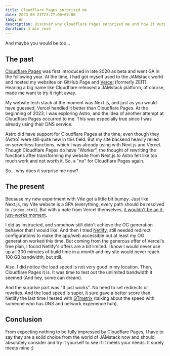 ```yaml
---
title: Cloudflare Pages surprised me
date: 2023-08-21T23:27:00+07:00
lang: en
description: Discover why Cloudflare Pages surprised me and how it outperformed other JAMstack platforms. Learn from my experience with Next.js, Astro, and Vite.
duration: 3 min read
---
```


And maybe you would be too...

## The past

[<span class="i-simple-icons-cloudflarepages" /> Cloudflare Pages](https://pages.cloudflare.com/) was first introduced in late 2020 as beta and went GA in the following year. At the time, I had got myself used to the JAMstack world and hosted my websites on GitHub Page and [<span class="i-simple-icons-vercel" /> Vercel](https://vercel.com/) (formerly ZEIT). Hearing a big name like Cloudflare released a JAMstack platform, of course, made me want to try it right away.

My website tech stack at the moment was Next.js, and just as you would have guessed, Vercel handled it better than Cloudflare Pages. At the beginning of 2023, I was exploring Astro, and the idea of another attempt at Cloudflare Pages occurred to me. This was especially true since I was already using their DNS service.

Astro did have support for Cloudflare Pages at the time, even though they (Astro) were still quite new in this field. But my site backend heavily relied on serverless functions, which I was already using with Next.js and Vercel. Though Cloudflare Pages do have "Worker", the thought of rewriting the functions after transforming my website from Next.js to Astro felt like too much work and not worth it. So, a "no" for Cloudflare Pages again.

So... why does it surprise me now?

## The present

Because my new experiment with Vite got a little bit bumpy. Just like Next.js, my Vite website is a SPA (everything, every path should be resolved to `/index.html`). But with a note from Vercel themselves, [it wouldn't be an it-just-works moment](https://vercel.com/docs/frameworks/vite#using-vite-to-make-spas).

I did as instructed, and somehow still didn't achieve the OG generation behavior that I would like. And then I tried [<span class="i-simple-icons-netlify" /> Netlify](https://www.netlify.com), still needed redirect configurations to make the app/web accessible but at least my OG generation worked this time. But coming from the generous offer of Vercel's free plan, I found Netlify's offers are a bit limited. I know I would never use up all 300 minutes of build time in a month and my site would never reach 100 GB bandwidth, but still.

Also, I did notice the load speed is not very good in my location. Then, Cloudflare Pages it is. It was time to test out the unlimited bandwidth it seemed (And hey, some can dream).

And the surprise part was "It just works". No need to set redirects or rewrites. And the load speed is super, it sure gave a better score than Netlify the last time I tested with [GTmetrix](https://gtmetrix.com/reports/vinh.dev/eRt421z7/) (talking about the speed with someone who has DNS and network experience huh).

## Conclusion

From expecting nothing to be fully impressed by Cloudflare Pages, I have to say they are a solid choice from the world of JAMstack now and should absolutely consider and try it yourself to see if it meets your needs. It surely meets mine ;)
